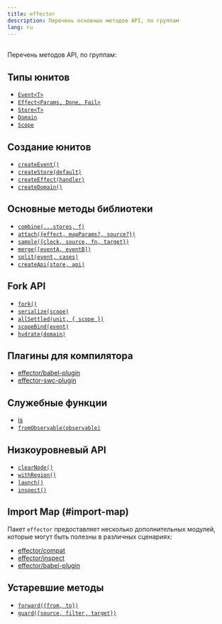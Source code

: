 ```yaml
---
title: effector
description: Перечень основных методов API, по группам
lang: ru
---
```



<MostUsefulMethods items={[MOST_USEFUL_EFFECTOR]} />

<br />
Перечень методов API, по группам:

## Типы юнитов

- [`Event<T>`](/ru/api/effector/Event)
- [`Effect<Params, Done, Fail>`](/ru/api/effector/Effect)
- [`Store<T>`](/ru/api/effector/Store)
- [`Domain`](/ru/api/effector/Domain)
- [`Scope`](/ru/api/effector/Scope)

## Создание юнитов

- [`createEvent()`](/ru/api/effector/createEvent)
- [`createStore(default)`](/ru/api/effector/createStore)
- [`createEffect(handler)`](/ru/api/effector/createEffect)
- [`createDomain()`](/ru/api/effector/createDomain)

## Основные методы библиотеки

- [`combine(...stores, f)`](/ru/api/effector/combine)
- [`attach({effect, mapParams?, source?})`](/ru/api/effector/attach)
- [`sample({clock, source, fn, target})`](/ru/api/effector/sample)
- [`merge([eventA, eventB])`](/ru/api/effector/merge)
- [`split(event, cases)`](/ru/api/effector/split)
- [`createApi(store, api)`](/ru/api/effector/createApi)

## Fork API

- [`fork()`](/ru/api/effector/fork)
- [`serialize(scope)`](/ru/api/effector/serialize)
- [`allSettled(unit, { scope })`](/ru/api/effector/allSettled)
- [`scopeBind(event)`](/ru/api/effector/scopeBind)
- [`hydrate(domain)`](/ru/api/effector/hydrate)

## Плагины для компилятора

- [effector/babel-plugin](/ru/api/effector/babel-plugin)
- [effector-swc-plugin](https://github.com/kireevmp/effector-swc-plugin)

## Служебные функции

- [is](/ru/api/effector/is)
- [`fromObservable(observable)`](/ru/api/effector/fromObservable)

## Низкоуровневый API

- [`clearNode()`](/ru/api/effector/clearNode)
- [`withRegion()`](/ru/api/effector/withRegion)
- [`launch()`](/ru/api/effector/launch)
- [`inspect()`](/ru/api/effector/inspect)

## Import Map (#import-map)

Пакет `effector` предоставляет несколько дополнительных модулей, которые могут быть полезны в различных сценариях:

- [effector/compat](/ru/api/effector/module/compat)
- [effector/inspect](/ru/api/effector/module/inspect)
- [effector/babel-plugin](/ru/api/effector/module/babel-plugin)

## Устаревшие методы

- [`forward({from, to})`](/ru/api/effector/forward)
- [`guard({source, filter, target})`](/ru/api/effector/guard)
